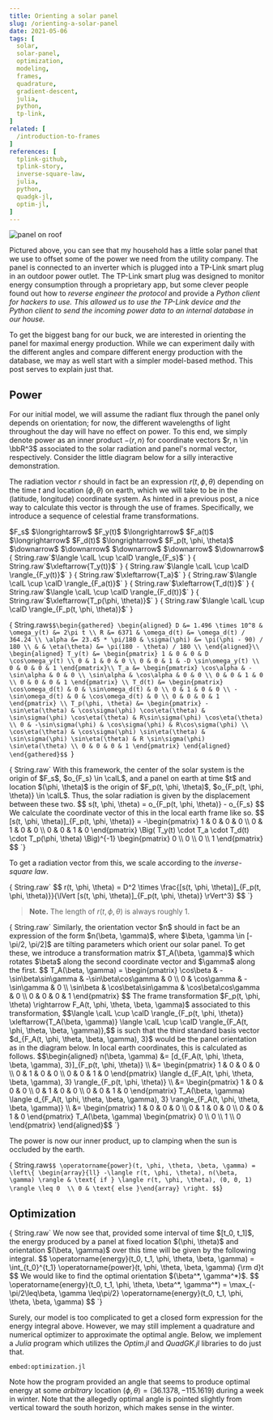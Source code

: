 ```yaml
---
title: Orienting a solar panel
slug: /orienting-a-solar-panel
date: 2021-05-06
tags: [
  solar,
  solar-panel,
  optimization,
  modeling,
  frames,
  quadrature,
  gradient-descent,
  julia,
  python,
  tp-link,
]
related: [
  /introduction-to-frames
]
references: [
  tplink-github,
  tplink-story,
  inverse-square-law,
  julia,
  python,
  quadgk-jl,
  optim-jl,
]
---
```



<div className="box" style={{ maxWidth: '800px', margin: '1em auto' }}>
  <img src={ panel } alt="panel on roof" />
</div>

Pictured above, you can see that my household has a little solar panel that we use to offset some of the power we need from the utility company.
The panel is connected to an inverter which is plugged into a TP-Link smart plug in an outdoor power outlet.
The TP-Link smart plug was designed to monitor energy consumption through a proprietary app, but some clever people found out how to <Cite bibKey="tplink-story">reverse engineer the protocol</Cite> and provide a <Cite bibKey="tplink-github">Python client</Cite><Cite bibKey="python" /> for hackers to use.
This allowed us to use the TP-Link device and the Python client to send the incoming power data to an internal database in our house.

To get the biggest bang for our buck, we are interested in orienting the panel for maximal energy production.
While we can experiment daily with the different angles and compare different energy production with the database, we may as well start with a simpler model-based method.
This post serves to explain just that.

## Power

For our initial model, we will assume the radiant flux through the panel only depends on orientation; for now, the different wavelengths of light throughout the day will have no effect on power.
To this end, we simply denote power as an inner product $-\langle r, n \rangle$ for coordinate vectors $r, n \in \bbR^3$ associated to the solar radiation and panel's normal vector, respectively.
Consider the little diagram below for a silly interactive demonstration.

<div className="box" style={{ maxWidth: '800px', margin: '1em auto' }}>
  <DemonstratePower panelLabel="n" />
</div>

The radiation vector $r$ should in fact be an expression $r(t, \phi, \theta)$ depending on the time $t$ and location $(\phi, \theta)$ on earth, which we will take to be in the (latitude, longitude) coordinate system.
As hinted in <Link to="/introduction-to-frames">a previous post</Link>, a nice way to calculate this vector is through the use of frames.
Specifically, we introduce a sequence of celestial frame transformations.

<div style={{ overflowX: 'auto' }}>
  <div style={{ 
    display: 'grid',
    gridTemplateColumns: 'auto 120px 80px 120px 80px 120px 80px 120px 80px 120px auto',
    gridTemplateRows: '40px 40px 40px',
    justifyItems: 'center',
  }}>
    <span />
      <span>$F_s$</span>
      <span>$\longrightarrow$</span>
      <span>$F_y(t)$</span>
      <span>$\longrightarrow$</span>
      <span>$F_a(t)$</span>
      <span>$\longrightarrow$</span>
      <span>$F_d(t)$</span>
      <span>$\longrightarrow$</span>
      <span>$F_p(t, \phi, \theta)$</span>
    <span />
    <span />
      <span>$\downarrow$</span>
      <span></span>
      <span>$\downarrow$</span>
      <span></span>
      <span>$\downarrow$</span>
      <span></span>
      <span>$\downarrow$</span>
      <span></span>
      <span>$\downarrow$</span>
    <span />
    <span />
      <span>{ String.raw`$\langle \calL \cup \calD \rangle_{F_s}$` }</span>
      <span>{ String.raw`$\xleftarrow{T_y(t)}$` }</span>
      <span>{ String.raw`$\langle \calL \cup \calD \rangle_{F_y(t)}$` }</span>
      <span>{ String.raw`$\xleftarrow{T_a}$` }</span>
      <span>{ String.raw`$\langle \calL \cup \calD \rangle_{F_a(t)}$` }</span>
      <span>{ String.raw`$\xleftarrow{T_d(t)}$` }</span>
      <span>{ String.raw`$\langle \calL \cup \calD \rangle_{F_d(t)}$` }</span>
      <span>{ String.raw`$\xleftarrow{T_p(\phi, \theta)}$` }</span>
      <span>{ String.raw`$\langle \calL \cup \calD \rangle_{F_p(t, \phi, \theta)}$` }</span>
    <span />
  </div>
</div>

<span>{ String.raw`
$$\begin{gathered}
  \begin{aligned}
  D &= 1.496 \times 10^8 & \omega_y(t) &= 2\pi t \\
  R &= 6371 & \omega_d(t) &= \omega_d(t) / 364.24 \\
  \alpha &= 23.45 * \pi/180 & \sigma(\phi) &= \pi(\phi - 90) / 180 \\
  & & \eta(\theta) &= \pi(180 - \theta) / 180 \\
  \end{aligned}\\
  \begin{aligned}
  T_y(t) &= \begin{pmatrix} 1 & 0 & 0 & D \cos\omega_y(t) \\ 0 & 1 & 0 & 0 \\ 0 & 0 & 1 & -D \sin\omega_y(t) \\ 0 & 0 & 0 & 1 \end{pmatrix}\\
  T_a &= \begin{pmatrix} \cos\alpha & -\sin\alpha & 0 & 0 \\ \sin\alpha & \cos\alpha & 0 & 0 \\ 0 & 0 & 1 & 0 \\ 0 & 0 & 0 & 1 \end{pmatrix} \\
  T_d(t) &= \begin{pmatrix} \cos\omega_d(t) & 0 & \sin\omega_d(t) & 0 \\ 0 & 1 & 0 & 0 \\ -\sin\omega_d(t) & 0 & \cos\omega_d(t) & 0 \\ 0 & 0 & 0 & 1 \end{pmatrix} \\
  T_p(\phi, \theta) &= \begin{pmatrix}
        -\sin\eta(\theta) & \cos\sigma(\phi) \cos\eta(\theta) & \sin\sigma(\phi) \cos\eta(\theta) & R\sin\sigma(\phi) \cos\eta(\theta) \\
        0 & -\sin\sigma(\phi) & \cos\sigma(\phi) & R\cos\sigma(\phi) \\
        \cos\eta(\theta) & \cos\sigma(\phi) \sin\eta(\theta) & \sin\sigma(\phi) \sin\eta(\theta) & R \sin\sigma(\phi) \sin\eta(\theta) \\
        0 & 0 & 0 & 1
      \end{pmatrix}
\end{aligned}
\end{gathered}$$ 
`}</span>

<p>{ String.raw`
With this framework, the center of the solar system is the origin of $F_s$, $o_{F_s} \in \calL$, and a panel on earth at time $t$ and location $(\phi, \theta)$ is the origin of $F_p(t, \phi, \theta)$, $o_{F_p(t, \phi, \theta)} \in \calL$.
Thus, the solar radiation is given by the displacement between these two.
$$ s(t, \phi, \theta) = o_{F_p(t, \phi, \theta)} - o_{F_s} $$
We calculate the coordinate vector of this in the local earth frame like so.
$$ [s(t, \phi, \theta)]_{F_p(t, \phi, \theta)} = -\begin{pmatrix} 1 & 0 & 0 & 0 \\ 0 & 1 & 0 & 0 \\ 0 & 0 & 1 & 0 \end{pmatrix} \Big( T_y(t) \cdot T_a \cdot T_d(t) \cdot T_p(\phi, \theta) \Big)^{-1} \begin{pmatrix} 0 \\ 0 \\ 0 \\ 1 \end{pmatrix} $$
`}</p>
To get a radiation vector from this, we scale according to the <Cite bibKey="inverse-square-law">inverse-square law</Cite>.
<p>{ String.raw`
$$ r(t, \phi, \theta) = D^2 \times \frac{[s(t, \phi, \theta)]_{F_p(t, \phi, \theta)}}{\lVert [s(t, \phi, \theta)]_{F_p(t, \phi, \theta)} \rVert^3} $$
`}</p>

> **Note.** The length of $r(t, \phi, \theta)$ is always roughly $1$.

<p>{ String.raw`
Similarly, the orientation vector $n$ should in fact be an expression of the form $n(\beta, \gamma)$, where $\beta, \gamma \in [-\pi/2, \pi/2]$ are tilting parameters which orient our solar panel.
To get these, we introduce a transformation matrix $T_A(\beta, \gamma)$ which rotates $\beta$ along the second coordinate vector and $\gamma$ along the first.
$$ T_A(\beta, \gamma) = \begin{pmatrix} \cos\beta & -\sin\beta\sin\gamma & -\sin\beta\cos\gamma & 0 \\ 0 & \cos\gamma & -\sin\gamma & 0 \\ \sin\beta & \cos\beta\sin\gamma & \cos\beta\cos\gamma & 0 \\ 0 & 0 & 0 & 1 \end{pmatrix} $$
The frame transformation $F_p(t, \phi, \theta) \rightarrow F_A(t, \phi, \theta, \beta, \gamma)$ associated to this transformation,
$$\langle \calL \cup \calD \rangle_{F_p(t, \phi, \theta)} \xleftarrow{T_A(\beta, \gamma)} \langle \calL \cup \calD \rangle_{F_A(t, \phi, \theta, \beta, \gamma)},$$ 
is such that the third standard basis vector $d_{F_A(t, \phi, \theta, \beta, \gamma), 3}$ would be the panel orientation as in the diagram below.
In local earth coordinates, this is calculated as follows.
$$\begin{aligned} 
  n(\beta, \gamma) 
  &= [d_{F_A(t, \phi, \theta, \beta, \gamma), 3}]_{F_p(t, \phi, \theta)}  \\
  &= \begin{pmatrix} 1 & 0 & 0 & 0 \\ 0 & 1 & 0 & 0 \\ 0 & 0 & 1 & 0 \end{pmatrix} \langle d_{F_A(t, \phi, \theta, \beta, \gamma), 3} \rangle_{F_p(t, \phi, \theta)}  \\
  &= \begin{pmatrix} 1 & 0 & 0 & 0 \\ 0 & 1 & 0 & 0 \\ 0 & 0 & 1 & 0 \end{pmatrix} T_A(\beta, \gamma) \langle d_{F_A(t, \phi, \theta, \beta, \gamma), 3} \rangle_{F_A(t, \phi, \theta, \beta, \gamma)}  \\
  &= \begin{pmatrix} 1 & 0 & 0 & 0 \\ 0 & 1 & 0 & 0 \\ 0 & 0 & 1 & 0 \end{pmatrix} T_A(\beta, \gamma) \begin{pmatrix} 0 \\ 0 \\ 1 \\ 0 \end{pmatrix}
\end{aligned}$$
`}</p>

<div className="box" style={{ maxWidth: '800px', margin: '1em auto' }}>
  <DemonstrateControl />
</div>

The power is now our inner product, up to clamping when the sun is occluded by the earth.

<span>{ String.raw`
$$ \operatorname{power}(t, \phi, \theta, \beta, \gamma) = \left\{ \begin{array}{ll} -\langle r(t, \phi, \theta), n(\beta, \gamma) \rangle & \text{ if } \langle r(t, \phi, \theta), (0, 0, 1) \rangle \leq 0  \\ 0 & \text{ else }\end{array} \right. $$
`}</span>

## Optimization

<p>{ String.raw`
We now see that, provided some interval of time $[t_0, t_1]$, the energy produced by a panel at fixed location $(\phi, \theta)$ and orientation $(\beta, \gamma)$ over this time will be given by the following integral.
$$ \operatorname{energy}(t_0, t_1, \phi, \theta, \beta, \gamma) = \int_{t_0}^{t_1} \operatorname{power}(t, \phi, \theta, \beta, \gamma) {\rm d}t $$
We would like to find the optimal orientation $(\beta^*, \gamma^*)$.
$$ \operatorname{energy}(t_0, t_1, \phi, \theta, \beta^*, \gamma^*) = \max_{-\pi/2\leq\beta, \gamma \leq\pi/2} \operatorname{energy}(t_0, t_1, \phi, \theta, \beta, \gamma) $$
`}</p>

Surely, our model is too complicated to get a closed form expression for the energy integral above.
However, we may still implement a quadrature and numerical optimizer to approximate the optimal angle.
Below, we implement a <Cite bibKey="julia">Julia</Cite> program which utilizes the <Cite bibKey="optim-jl">Optim.jl</Cite> and <Cite bibKey="quadgk-jl">QuadGK.jl</Cite> libraries to do just that.

`embed:optimization.jl`

Note how the program provided an angle that seems to produce optimal energy at some *arbitrary* location $(\phi, \theta) = (36.1378, -115.1619)$ during a week in winter.
  Note that the allegedly optimal angle is pointed slightly from vertical toward the south horizon, which makes sense in the winter.

<div className="box" style={{ maxWidth: '800px', margin: '1em auto' }}>
  <PowerCurve t0={ 113 + 0.0 } t1={ 113 + 7.0 } phi={ 36.1378 } theta={ -115.1619 } />
</div>

